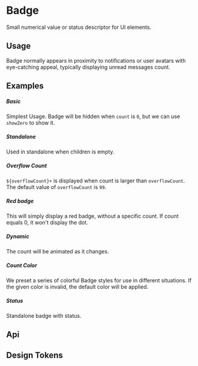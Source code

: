 
<Meta of={KitBadgeStories} />

# Badge

Small numerical value or status descriptor for UI elements.

## Usage

Badge normally appears in proximity to notifications or user avatars with eye-catching appeal, typically displaying unread messages count.

## Examples

##### Basic

Simplest Usage. Badge will be hidden when `count` is `0`, but we can use `showZero` to show it.

<CustomCanvas content={Examples.Basic} source={Sources.Basic} id="badge-basic" />

##### Standalone

Used in standalone when children is empty.

<CustomCanvas content={Examples.Standalone} source={Sources.Standalone} id="badge-standalone" />

##### Overflow Count

`${overflowCount}+` is displayed when count is larger than `overflowCount`. The default value of `overflowCount` is `99`.

<CustomCanvas content={Examples.OverflowCount} source={Sources.OverflowCount} id="badge-overflow-count" />

##### Red badge

This will simply display a red badge, without a specific count. If count equals 0, it won't display the dot.

<CustomCanvas content={Examples.RedBadge} source={Sources.RedBadge} id="badge-red-badge" />

##### Dynamic

The count will be animated as it changes.

<CustomCanvas content={Examples.Dynamic} source={Sources.Dynamic} id="badge-dynamic" />

##### Count Color

We preset a series of colorful Badge styles for use in different situations. If the given color is invalid, the default color will be applied.

<CustomCanvas content={Examples.CountColor} source={Sources.CountColor} id="badge-count-color" />

##### Status

Standalone badge with status.

<CustomCanvas content={Examples.Status} source={Sources.Status} id="badge-status" />

## Api

<Canvas of={KitBadgeStories.Api} />

<Controls of={KitBadgeStories.Api} />


## Design Tokens

<DesignTokens path="components.Badge" tokens={fields?.components?.Badge} />